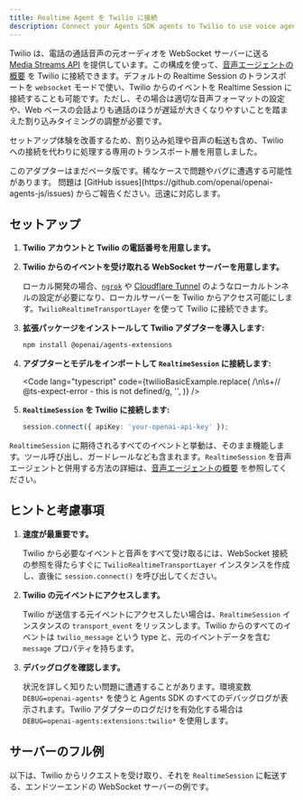```yaml
---
title: Realtime Agent を Twilio に接続
description: Connect your Agents SDK agents to Twilio to use voice agents
---
```



Twilio は、電話の通話音声の元オーディオを WebSocket サーバーに送る [Media Streams API](https://www.twilio.com/docs/voice/media-streams) を提供しています。この構成を使って、[音声エージェントの概要](/openai-agents-js/ja/guides/voice-agents) を Twilio に接続できます。デフォルトの Realtime Session のトランスポートを `websocket` モードで使い、Twilio からのイベントを Realtime Session に接続することも可能です。ただし、その場合は適切な音声フォーマットの設定や、Web ベースの会話よりも通話のほうが遅延が大きくなりやすいことを踏まえた割り込みタイミングの調整が必要です。

セットアップ体験を改善するため、割り込み処理や音声の転送も含め、Twilio への接続を代わりに処理する専用のトランスポート層を用意しました。

<Aside type="caution">
  このアダプターはまだベータ版です。稀なケースで問題やバグに遭遇する可能性があります。
  問題は [GitHub issues](https://github.com/openai/openai-agents-js/issues)
  からご報告ください。迅速に対応します。
</Aside>

## セットアップ

<Steps>

1. **Twilio アカウントと Twilio の電話番号を用意します。**

2. **Twilio からのイベントを受け取れる WebSocket サーバーを用意します。**

   ローカル開発の場合、[`ngrok`](https://ngrok.io/) や
   [Cloudflare Tunnel](https://developers.cloudflare.com/pages/how-to/preview-with-cloudflare-tunnel/)
   のようなローカルトンネルの設定が必要になり、ローカルサーバーを Twilio からアクセス可能にします。`TwilioRealtimeTransportLayer`
   を使って Twilio に接続できます。

3. **拡張パッケージをインストールして Twilio アダプターを導入します:**

   ```bash
   npm install @openai/agents-extensions
   ```

4. **アダプターとモデルをインポートして `RealtimeSession` に接続します:**

   <Code
     lang="typescript"
     code={twilioBasicExample.replace(
       /\n\s+\/\/ @ts-expect-error - this is not defined/g,
       '',
     )}
   />

5. **`RealtimeSession` を Twilio に接続します:**

   ```typescript
   session.connect({ apiKey: 'your-openai-api-key' });
   ```

</Steps>

`RealtimeSession` に期待されるすべてのイベントと挙動は、そのまま機能します。ツール呼び出し、ガードレールなども含まれます。`RealtimeSession` を音声エージェントと併用する方法の詳細は、[音声エージェントの概要](/openai-agents-js/ja/guides/voice-agents) を参照してください。

## ヒントと考慮事項

1. **速度が最重要です。**

   Twilio から必要なイベントと音声をすべて受け取るには、WebSocket 接続の参照を得たらすぐに
   `TwilioRealtimeTransportLayer` インスタンスを作成し、直後に `session.connect()` を呼び出してください。

2. **Twilio の元イベントにアクセスします。**

   Twilio が送信する元イベントにアクセスしたい場合は、`RealtimeSession` インスタンスの
   `transport_event` をリッスンします。Twilio からのすべてのイベントは `twilio_message` という type と、元のイベントデータを含む `message` プロパティを持ちます。

3. **デバッグログを確認します。**

   状況を詳しく知りたい問題に遭遇することがあります。環境変数 `DEBUG=openai-agents*` を使うと Agents SDK のすべてのデバッグログが表示されます。Twilio アダプターのログだけを有効化する場合は
   `DEBUG=openai-agents:extensions:twilio*` を使用します。

## サーバーのフル例

以下は、Twilio からリクエストを受け取り、それを `RealtimeSession` に転送する、エンドツーエンドの WebSocket サーバーの例です。

<Code
  lang="typescript"
  code={twilioServerExample}
  title="Fastify を使ったサーバー例"
/>
